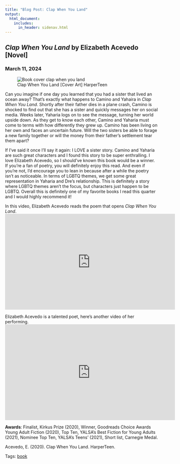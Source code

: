 ```yaml
---
title: "Blog Post: Clap When You Land"
output: 
  html_document:
    includes:
      in_header: sidenav.html
---
```

<!-- Page content -->
<div class="main">
<div class="card">

# <em> Clap When You Land </em> by Elizabeth Acevedo [Novel]
### March 11, 2024

<figure>
<img class="cover" src="./media/cover-clap_when_you_land.jpeg" alt="Book cover clap when you land">
<figcaption>Clap When You Land [Cover Art]  HarperTeen</figcaption>
</figure>

Can you imagine if one day you learned that you had a sister that lived an ocean away? That’s exactly what happens to Camino and Yahaira in *Clap When You Land*. Shortly after their father dies in a plane crash, Camino is shocked to find out that she has a sister and quickly messages her on social media. Weeks later, Yaharia logs on to see the message, turning her world upside down. As they get to know each other, Camino and Yaharia must come to terms with how differently they grew up. Camino has been living on her own and faces an uncertain future. Will the two sisters be able to forage a new family together or will the money from their father’s settlement tear them apart?

If I’ve said it once I’ll say it again: I LOVE a sister story. Camino and Yaharia are such great characters and I found this story to be super enthralling. I love Elizabeth Acevedo, so I should’ve known this book would be a winner. If you’re a fan of poetry, you will definitely enjoy this read. And even if you’re not, I’d encourage you to lean in because after a while the poetry isn’t as noticeable. In terms of LGBTQ themes, we get some great representation in Yaharia and Dre’s relationship. This is definitely a story where LGBTQ themes aren’t the focus, but characters just happen to be LGBTQ. Overall this is definitely one of my favorite books I read this quarter and I would highly recommend it!

In this video, Elizabeth Acevedo reads the poem that opens *Clap When You Land*.
<iframe width="560" height="315" src="https://www.youtube.com/embed/r9zwVipEhU0?si=AYUmCW4Pv7qBjF_W" title="YouTube video player" frameborder="0" allow="accelerometer; autoplay; clipboard-write; encrypted-media; gyroscope; picture-in-picture; web-share" allowfullscreen></iframe>

Elizabeth Acevedo is a talented poet, here's another video of her performing. 
<iframe width="560" height="315" src="https://www.youtube.com/embed/8TifkOus8y4?si=XJ3gtuRl51-U4XyU" title="YouTube video player" frameborder="0" allow="accelerometer; autoplay; clipboard-write; encrypted-media; gyroscope; picture-in-picture; web-share" allowfullscreen></iframe>

**Awards**: Finalist, Kirkus Prize (2020), Winner, Goodreads Choice Awards Young Adult Fiction (2020), Top Ten, YALSA’s Best Fiction for Young Adults (2021), Nominee Top Ten, YALSA’s Teens’ (2021), Short list, Carnegie Medal.

Acevedo, E. (2020). Clap When You Land. HarperTeen.

Tags: <a href="tags-book.html">book</a> 

</div>
</div>
